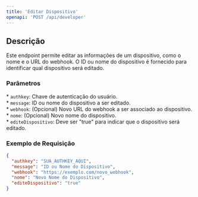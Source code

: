 ```yaml
---
title: 'Editar Dispositivo'
openapi: 'POST /api/developer'
---
```


## Descrição

Este endpoint permite editar as informações de um dispositivo, como o nome e o URL do webhook. O ID ou nome do dispositivo é fornecido para identificar qual dispositivo será editado.

### Parâmetros

\* `authkey`: Chave de autenticação do usuário.  
\* `message`: ID ou nome do dispositivo a ser editado.  
\* `webhook`: (Opcional) Novo URL do webhook a ser associado ao dispositivo.  
\* `nome`: (Opcional) Novo nome do dispositivo.  
\* `editeDispositivo`: Deve ser "true" para indicar que o dispositivo será editado.

### Exemplo de Requisição

```json
{
  "authkey": "SUA_AUTHKEY_AQUI",
  "message": "ID ou Nome do Dispositivo",
  "webhook": "https://exemplo.com/novo_webhook",
  "nome": "Novo Nome do Dispositivo",
  "editeDispositivo": "true"
}
